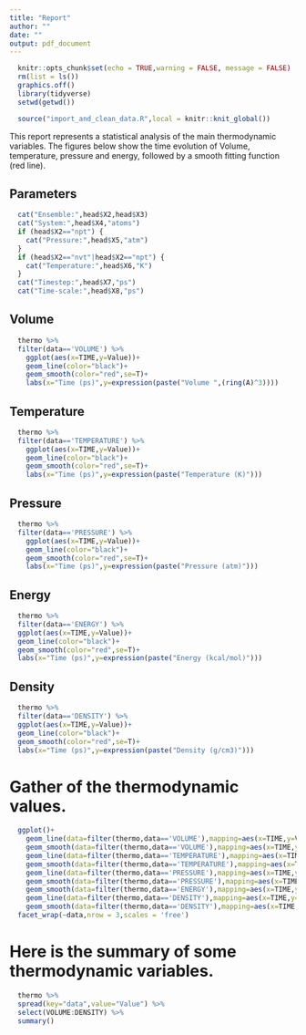 ```yaml
---
title: "Report"
author: ""
date: ""
output: pdf_document
---
```


```r
  knitr::opts_chunk$set(echo = TRUE,warning = FALSE, message = FALSE)
  rm(list = ls())
  graphics.off()
  library(tidyverse)
  setwd(getwd())
```

```r
  source("import_and_clean_data.R",local = knitr::knit_global())
```

This report represents a statistical analysis of the main thermodynamic variables. The figures below show the time evolution of Volume, temperature, pressure and energy, followed by a smooth fitting function (red line).

## Parameters

```r
  cat("Ensemble:",head$X2,head$X3)
  cat("System:",head$X4,"atoms")
  if (head$X2=="npt") {
    cat("Pressure:",head$X5,"atm")
  }
  if (head$X2=="nvt"|head$X2=="npt") {
    cat("Temperature:",head$X6,"K")
  }
  cat("Timestep:",head$X7,"ps")
  cat("Time-scale:",head$X8,"ps")
```

## Volume

```r
  thermo %>%
  filter(data=='VOLUME') %>%
    ggplot(aes(x=TIME,y=Value))+
    geom_line(color="black")+
    geom_smooth(color="red",se=T)+
    labs(x="Time (ps)",y=expression(paste("Volume ",(ring(A)^3))))
```

## Temperature

```r
  thermo %>%
  filter(data=='TEMPERATURE') %>%
    ggplot(aes(x=TIME,y=Value))+
    geom_line(color="black")+
    geom_smooth(color="red",se=T)+
    labs(x="Time (ps)",y=expression(paste("Temperature (K)")))
```

## Pressure

```r
  thermo %>%
  filter(data=='PRESSURE') %>%
    ggplot(aes(x=TIME,y=Value))+
    geom_line(color="black")+
    geom_smooth(color="red",se=T)+
    labs(x="Time (ps)",y=expression(paste("Pressure (atm)")))
```

## Energy

```r
  thermo %>%
  filter(data=='ENERGY') %>%
  ggplot(aes(x=TIME,y=Value))+
  geom_line(color="black")+
  geom_smooth(color="red",se=T)+
  labs(x="Time (ps)",y=expression(paste("Energy (kcal/mol)")))
```

## Density

```r
  thermo %>%
  filter(data=='DENSITY') %>%
  ggplot(aes(x=TIME,y=Value))+
  geom_line(color="black")+
  geom_smooth(color="red",se=T)+
  labs(x="Time (ps)",y=expression(paste("Density (g/cm3)")))
```

# Gather of the thermodynamic values.

```r
  ggplot()+
    geom_line(data=filter(thermo,data=='VOLUME'),mapping=aes(x=TIME,y=Value),color="black")+
    geom_smooth(data=filter(thermo,data=='VOLUME'),mapping=aes(x=TIME,y=Value),color="red",se=T)+
    geom_line(data=filter(thermo,data=='TEMPERATURE'),mapping=aes(x=TIME,y=Value),color="black")+
    geom_smooth(data=filter(thermo,data=='TEMPERATURE'),mapping=aes(x=TIME,y=Value),color="red",se=T)+
    geom_line(data=filter(thermo,data=='PRESSURE'),mapping=aes(x=TIME,y=Value),color="black")+
    geom_smooth(data=filter(thermo,data=='PRESSURE'),mapping=aes(x=TIME,y=Value),color="red",se=T)+     geom_line(data=filter(thermo,data=='ENERGY'),mapping=aes(x=TIME,y=Value),color="black")+
    geom_smooth(data=filter(thermo,data=='ENERGY'),mapping=aes(x=TIME,y=Value),color="red",se=T)+
    geom_line(data=filter(thermo,data=='DENSITY'),mapping=aes(x=TIME,y=Value),color="black")+
    geom_smooth(data=filter(thermo,data=='DENSITY'),mapping=aes(x=TIME,y=Value),color="red",se=T)+
  facet_wrap(~data,nrow = 3,scales = 'free')
```

# Here is the summary of some thermodynamic variables.

```r
  thermo %>%
  spread(key="data",value="Value") %>%
  select(VOLUME:DENSITY) %>%
  summary()
```

